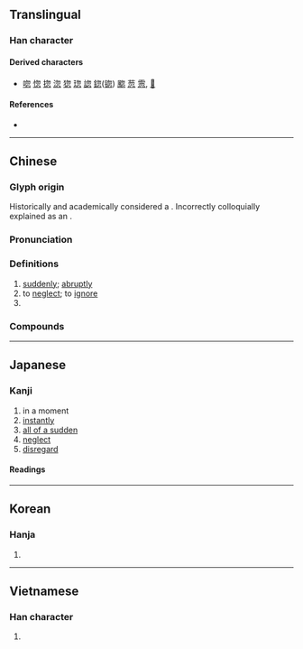 {{character info}}
==Translingual==

===Han character===
{{Han char|rn=61|rad=心|as=04|sn=8|four=27332|canj=PHP|ids=⿱勿心}}

====Derived characters====
* [[唿]] [[惚]] [[㧾]] [[淴]] [[㺀]] [[𤦏]] [[𧩓]] [[鍃]]([[锪]]) [[䬍]] [[䓤]] [[䨚]], [[𩋚]]

====References====
* {{Han ref|kx=0378.340|dkj=10405|dj=0707.050|hdz=42274.090|uh=5FFD|ud=24573|bh=A9BF|bd=43455}}

----

==Chinese==
{{zh-forms}}

===Glyph origin===
{{Han etym}}
Historically and academically considered a {{Han compound|勿|心|ls=psc|c1=p|c2=s|t2=heart|nocap=y}}. Incorrectly colloquially explained as an {{Han compound|勿|心|ls=ic|t1=not|t2=heart|nocap=y}}.

===Pronunciation===
{{zh-pron
|m=hū
|m-s=
|c=fat1
|c-t=
|g=
|h=pfs=fut
|j=huah4
|mb=hŏ
|md=hù
|mn=hut
|mn-t=hug4
|w=
|x=
|mc=y
|oc=y
|cat=adv,v,pn
}}

===Definitions===
{{zh-hanzi}}

# [[suddenly]]; [[abruptly]]
# to [[neglect]]; to [[ignore]]
# {{surname|zh}}

===Compounds===
{{zh-der|忽略|公忽|忽魯魯|倏來忽往|一忽|悠忽|忽微|恍恍忽忽|忽而|恍忽|怠忽職守|怠忽|忽雷|忽閃|忽起忽落|忽見|忽荒|忽聚忽散|忽視|忽的|忽然|忽明忽滅|忽地|忽喜忽憂|忽剌巴|忽剌八|忽上忽下|一忽兒|倏忽|忽高忽低|忽隱忽現|忽忽不樂|忽冷忽熱|悠悠忽忽|岸忽|忽忽|恤近忽遠|奄忽|忽東忽西|杪忽|玩忽|暴忽|秒忽|禍生於忽|疏忽|瞻前忽後|沒忽的|眇眇忽忽|飄忽不定|連朦帶忽|這忽兒|簡忽|行蹤飄忽|迷忽忽|粗忽|行行忽忽|驀忽間|輕忽|翕忽|罕忽|軋忽|陵忽|驀忽|黑忽忽|荒忽|超忽|飄忽|忽恍|忽怳|怳忽}}

----

==Japanese==

===Kanji===
{{ja-kanji|grade=|rs=心04}}

# in a moment
# [[instantly]]
# [[all of a sudden]]
# [[neglect]]
# [[disregard]]

====Readings====
{{ja-readings
|on=こつ
|kun=ゆるが-せ, たちま-ち
}}

----

==Korean==

===Hanja===
{{ko-hanja|hangeul=홀}}

# {{rfdef|ko|sort=心04}}

----

==Vietnamese==

===Han character===
{{vi-readings|rs=心04|reading=hốt}}

# {{rfdef|vi|sort=心04}}
